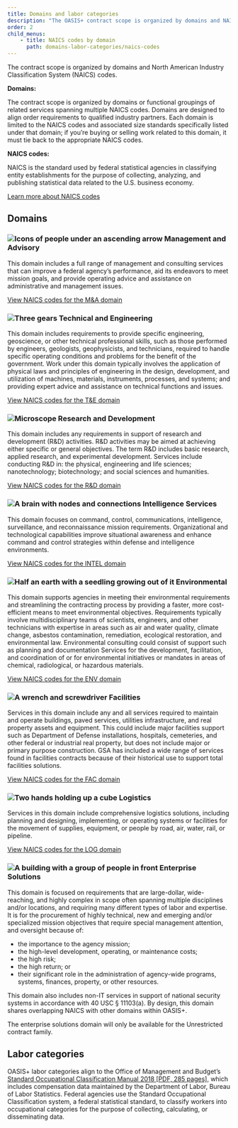 ```yaml
---
title: Domains and labor categories
description: "The OASIS+ contract scope is organized by domains and NAICS codes. Learn what domains, NAICS codes and labor categories mean for your contract."
order: 2
child_menus:
    - title: NAICS codes by domain
      path: domains-labor-categories/naics-codes
---
```


The contract scope is organized by domains and North American Industry Classification System (NAICS) codes.

**Domains:**

The contract scope is organized by domains or functional groupings of related services spanning multiple NAICS codes. Domains are designed to align order requirements to qualified industry partners. Each domain is limited to the NAICS codes and associated size standards specifically listed under that domain; if you’re buying or selling work related to this domain, it must tie back to the appropriate NAICS codes.

**NAICS codes:**

NAICS is the standard used by federal statistical agencies in classifying entity establishments for the purpose of collecting, analyzing, and publishing statistical data related to the U.S. business economy.

[Learn more about NAICS codes](https://www.naics.com/what-is-a-naics-code-why-do-i-need-one/)

## Domains

### ![Icons of people under an ascending arrow](/images/domain-icons/management.svg) Management and Advisory

This domain includes a full range of management and consulting services that can improve a federal agency’s performance, aid its endeavors to meet mission goals, and provide operating advice and assistance on administrative and management issues.

[View NAICS codes for the M&A domain](naics-codes/#management--advisory)

### ![Three gears](/images/domain-icons/tech.svg) Technical and Engineering

This domain includes requirements to provide specific engineering, geoscience, or other technical professional skills, such as those performed by engineers, geologists, geophysicists, and technicians, required to handle specific operating conditions and problems for the benefit of the government. Work under this domain typically involves the application of physical laws and principles of engineering in the design, development, and utilization of machines, materials, instruments, processes, and systems; and providing expert advice and assistance on technical functions and issues.

[View NAICS codes for the T&E domain](naics-codes/#technical--engineering)

### ![Microscope](/images/domain-icons/research.svg) Research and Development

This domain includes any requirements in support of research and development (R&D) activities. R&D activities may be aimed at achieving either specific or general objectives. The term R&D includes basic research, applied research, and experimental development. Services include conducting R&D in: the physical, engineering and life sciences; nanotechnology; biotechnology; and social sciences and humanities.

[View NAICS codes for the R&D domain](naics-codes/#research--development)

### ![A brain with nodes and connections](/images/domain-icons/intelligence.svg) Intelligence Services

This domain focuses on command, control, communications, intelligence, surveillance, and reconnaissance mission requirements. Organizational and technological capabilities improve situational awareness and enhance command and control strategies within defense and intelligence environments.

[View NAICS codes for the INTEL domain](naics-codes/#intelligence-services)

### ![Half an earth with a seedling growing out of it](/images/domain-icons/sustainability.svg) Environmental

This domain supports agencies in meeting their environmental requirements and streamlining the contracting process by providing a faster, more cost-efficient means to meet environmental objectives. Requirements typically involve multidisciplinary teams of scientists, engineers, and other technicians with expertise in areas such as air and water quality, climate change, asbestos contamination, remediation, ecological restoration, and environmental law. Environmental consulting could consist of support such as planning and documentation Services for the development, facilitation, and coordination of or for environmental initiatives or mandates in areas of chemical, radiological, or hazardous materials.

[View NAICS codes for the ENV domain](naics-codes/#environmental)

### ![A wrench and screwdriver](/images/domain-icons/facilities.svg) Facilities

Services in this domain include any and all services required to maintain and operate buildings, paved services, utilities infrastructure, and real property assets and equipment. This could include major facilities support such as Department of Defense installations, hospitals, cemeteries, and other federal or industrial real property, but does not include major or primary purpose construction. GSA has included a wide range of services found in facilities contracts because of their historical use to support total facilities solutions.

[View NAICS codes for the FAC domain](naics-codes/#facilities)

### ![Two hands holding up a cube](/images/domain-icons/logistics.svg) Logistics

Services in this domain include comprehensive logistics solutions, including planning and designing, implementing, or operating systems or facilities for the movement of supplies, equipment, or people by road, air, water, rail, or pipeline.

[View NAICS codes for the LOG domain](naics-codes/#logistics)

### ![A building with a group of people in front](/images/domain-icons/enterprise.svg) Enterprise Solutions

This domain is focused on requirements that are large-dollar, wide-reaching, and highly complex in scope often spanning multiple disciplines and/or locations, and requiring many different types of labor and expertise. It is for the procurement of highly technical, new and emerging and/or specialized mission objectives that require special management attention, and oversight because of:
- the importance to the agency mission; 
- the high-level development, operating, or maintenance costs; 
- the high risk; 
- the high return; or
- their significant role in the administration of agency-wide programs, systems, finances, property, or other resources. 

This domain also includes non-IT services in support of national security systems in accordance with 40 USC § 11103(a). By design, this domain shares overlapping NAICS with other domains within OASIS+.

The enterprise solutions domain will only be available for the Unrestricted contract family.

## Labor categories

OASIS+ labor categories align to the Office of Management and Budget’s [Standard Occupational Classification Manual 2018 [PDF, 285 pages]](https://www.bls.gov/soc/2018/soc_2018_manual.pdf), which includes compensation data maintained by the Department of Labor, Bureau of Labor Statistics. Federal agencies use the Standard Occupational Classification system, a federal statistical standard, to classify workers into occupational categories for the purpose of collecting, calculating, or disseminating data.
